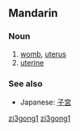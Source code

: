 {{zh-forms|[[子]][[宫]]|[[子宮]]}}
==Mandarin==

===Noun===
{{cmn-noun|s|pin=zǐgōng|pint=zi3gong1|tra=子宮|sim=子宫|rs=子00}}

# [[womb]], [[uterus]]
# [[uterine]]

===See also===
*Japanese: [[子宮]]

[[Category:zh-cn:Anatomy|zi3gong1]]
[[Category:zh-cn:Obstetrics|zi3gong1]]